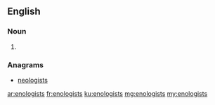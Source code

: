 ==English==

===Noun===
{{head|en|plural}}

# {{plural of|enologist|lang=en}}

===Anagrams===
* [[neologists#English|neologists]]

[[ar:enologists]]
[[fr:enologists]]
[[ku:enologists]]
[[mg:enologists]]
[[my:enologists]]